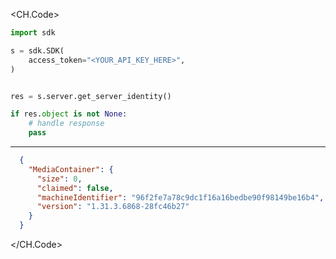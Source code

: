 
<CH.Code>
```python GetServerIdentity.py
import sdk

s = sdk.SDK(
    access_token="<YOUR_API_KEY_HERE>",
)


res = s.server.get_server_identity()

if res.object is not None:
    # handle response
    pass
```
---

```json Example Response
  {
    "MediaContainer": {
      "size": 0,
      "claimed": false,
      "machineIdentifier": "96f2fe7a78c9dc1f16a16bedbe90f98149be16b4",
      "version": "1.31.3.6868-28fc46b27"
    }
  }
```
</CH.Code>
